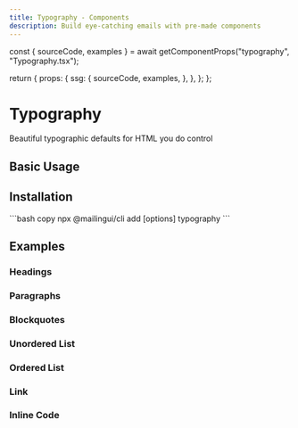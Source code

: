 ```yaml
---
title: Typography - Components
description: Build eye-catching emails with pre-made components
---
```




  const { sourceCode, examples } = await getComponentProps("typography", "Typography.tsx");

  return {
    props: {
      ssg: {
        sourceCode,
        examples,
      },
    },
  };
};

# Typography

Beautiful typographic defaults for HTML you do control

## Basic Usage

<Example name="Demo" />

## Installation

<Installation>
  ```bash copy
  npx @mailingui/cli add [options] typography
  ```
</Installation>

## Examples

### Headings

<Example name="Headings" height={600} />

### Paragraphs

<Example name="Paragraphs" height={600} />

### Blockquotes

<Example name="Blockquotes" height={350} />

### Unordered List

<Example name="UnorderedList" height={400} />

### Ordered List

<Example name="OrderedList" height={440} />

### Link

<Example name="Link" height={490} />

### Inline Code

<Example name="InlineCode" height={400} />
